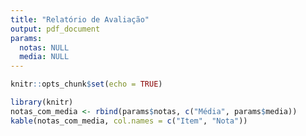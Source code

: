 ```yaml
---
title: "Relatório de Avaliação"
output: pdf_document
params:
  notas: NULL
  media: NULL
---
```


```r
knitr::opts_chunk$set(echo = TRUE)
```


```r
library(knitr)
notas_com_media <- rbind(params$notas, c("Média", params$media))
kable(notas_com_media, col.names = c("Item", "Nota"))

```


